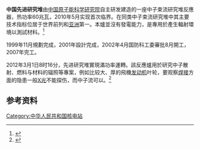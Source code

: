 '''中国先进研究堆'''由[[中国原子能科学研究院|中国原子能科学研究院]]自主研发建造的一座中子束流研究堆反應器，热功率60兆瓦，2010年5月实现首次临界。在同类中子束流研究堆中其主要技术指标位居于世界前列和[[亚洲|亚洲]]第一。本爐並沒有發電能力，是專用於產生輻射環境以測試材料。<ref>{{Cite web |url=http://www.ciae.ac.cn/subpage/danwei_22.htm |title=先進研究堆 |accessdate=2013-07-09 |archive-date=2019-05-13 |archive-url=https://web.archive.org/web/20190513074958/http://www.ciae.ac.cn/subpage/danwei_22.htm |dead-url=yes }}</ref>

1999年11月規劃完成，2001年設計完成，2002年4月国防科工委審批8月開工，2007年完工。

2012年3月1日8时16分，先进研究堆實現滿功率運轉。該反應爐用於研究中子散射、燃料与材料的辐照等專案，例如比较大、厚的飛機[[发动机|发动机]]叶轮，要观察[[焊接|焊接]]方面的隐患一般[[X光|X光]]不能探伤，而中子流可以。<ref>{{Cite web |url=http://news.xinhuanet.com/energy/2013-03/02/c_124406647.htm |title=先進堆用於研究-新華網 |accessdate=2013-07-09 |archive-date=2013-03-05 |archive-url=https://web.archive.org/web/20130305025248/http://news.xinhuanet.com/energy/2013-03/02/c_124406647.htm |dead-url=no }}</ref>

== 参考资料 ==
{{reflist}}

{{中华人民共和国核工业}}

[[Category:中华人民共和国核电站|Category:中华人民共和国核电站]]